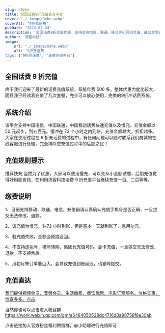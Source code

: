 ```yaml
---
slug: /9zhe
title: 全国话费9折充值官方平台
cover: "./_image/9zhe.webp"
coverAlt: "9折充话费"
pubDate: "2024-02-24"
description: '全国话费9折充值优惠，支持全网电信、联通、移动手机号码充值，最低享受9折充话费'
author: '流客科技'
image:
    url: "./_image/9zhe.webp"
    alt: '9折充话费'
tags: ["9折充话费", '话费充值平台']
---
```


## 全国话费 9 折充值

终于我们迎来了最新的话费充值系统，系统年费 500 多，整体优惠力度比较大，而且我已经试着充值了几次套餐，完全可以放心使用，完美的9折冲话费系统。

## 系统介绍

该平台支持中国电信，中国联通，中国移动话费快速充值以及慢充。充值金额以 50 元起步，到五百元。慢冲在 72 个小时之内到账。充值金额越大，折扣越多。大家在使用过程在 9 折充话费的过程中，有任何问题可以随时联系我们商城的在线客服进行处理，完全排除您充值过程中的后顾之忧！

## 充值规则提示

推荐快充,当然为了优惠，大家可以使用慢充，可以先从小金额试缴，后期充值觉得好用能省钱，在利用流客科技话费 9 折充值平台继续充值一百、二百等等。

## 缴费说明

1、目前支持移动，联通，电信，充值前请认真确认充值手机号是否正确，一旦提交无法修改、退款。

2、该充值为慢充，1~72 小时到账，但是基本一天就到账了，急用勿充。

3、若充值失败，金额会原路返回。

4、不支持虚拟号，携号转网，集团代充值号码，副卡充值，一旦提交无法修改，退款，不支持售后。

5、月初月末订单量巨大，会导致充值到账延迟，请错峰提交。

## 充值直达

[我们提供视频会员、音频会员、生活缴费、餐饮优惠、电影订票服务。价格实惠，惊喜多多。点击](https://liuketh.vip35.cn)

当然你也可以点击进入粉丝群 https://work.weixin.qq.com/gm/a6484050538dc4716d3a98758f8e30ab

点击链接加入官方粉丝福利微信群，@小助理进行充值即可
